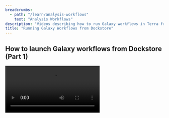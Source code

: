 ```yaml
---
breadcrumbs:
  - path: "/learn/analysis-workflows"
    text: "Analysis Workflows"
description: "Videos describing how to run Galaxy workflows in Terra from Dockstore"
title: "Running Galaxy Workflows from Dockstore"
---
```


## How to launch Galaxy workflows from Dockstore (Part 1)

<Video src="https://www.youtube.com/embed/U8rQiwLceZg" />

## How to launch Galaxy workflows from Dockstore (Part 2)

<Video src="https://www.youtube.com/embed/aYShFs9tZ6s" />
